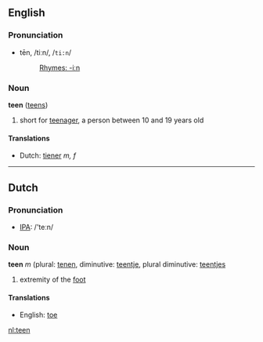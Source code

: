 ==English==
===Pronunciation===
*tēn, /tiːn/, /<tt>ti:n</tt>/
*:[[Rhymes:English:-iːn|Rhymes: -iːn]]

===Noun===
'''teen''' ([[teens]])

# short for [[teenager]], a person between 10 and 19 years old

====Translations====
*Dutch: [[tiener]] ''m, f''

----

==Dutch==
=== Pronunciation ===
*[[w:IPA|IPA]]: /'teːn/

===Noun===
'''teen''' ''m'' (plural: [[tenen]], diminutive: [[teentje]], plural diminutive: [[teentjes]]

# extremity of the [[foot]]

====Translations====
*English: [[toe]]

[[nl:teen]]
